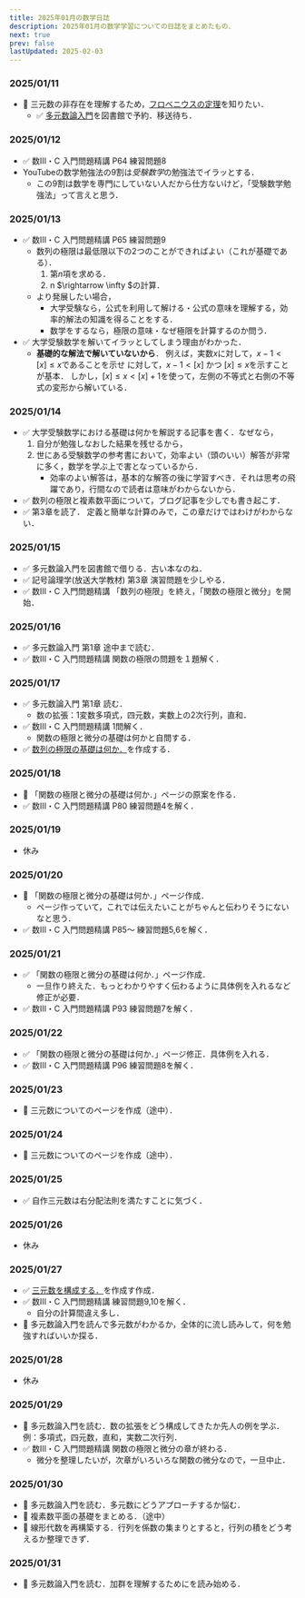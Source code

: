 ```yaml
---
title: 2025年01月の数学日誌
description: 2025年01月の数学学習についての日誌をまとめたもの．
next: true
prev: false
lastUpdated: 2025-02-03
---
```


### 2025/01/11
- :black_square_button: 三元数の非存在を理解するため，[フロベニウスの定理](https://ja.wikipedia.org/wiki/%E3%83%95%E3%83%AD%E3%83%99%E3%83%8B%E3%82%A6%E3%82%B9%E3%81%AE%E5%AE%9A%E7%90%86_(%E4%BB%A3%E6%95%B0%E5%AD%A6))を知りたい．
  - :white_check_mark: [多元数論入門](https://www.morikita.co.jp/books/mid/000019)を図書館で予約．移送待ち．

### 2025/01/12
- :white_check_mark: 数Ⅲ・C 入門問題精講 P64 練習問題8
- YouTubeの数学勉強法の9割は*受験数学*の勉強法でイラッとする．
  - この9割は数学を専門にしていない人だから仕方ないけど，「受験数学勉強法」って言えと思う．

### 2025/01/13
- :white_check_mark: 数Ⅲ・C 入門問題精講 P65 練習問題9
  - 数列の極限は最低限以下の2つのことができればよい（これが基礎である）．
    1. 第$n$項を求める．
    2. n $\rightarrow \infty $の計算．
  - より発展したい場合，
    - 大学受験なら，公式を利用して解ける・公式の意味を理解する，効率的解法の知識を得ることをする． 
    - 数学をするなら，極限の意味・なぜ極限を計算するのか問う．
- :white_check_mark: 大学受験数学を解いてイラッとしてしまう理由がわかった．
  - **基礎的な解法で解いていないから**．
    例えば，実数$x$に対して，$x-1 < [x] \le x$であることを示せ に対して，$x-1 < [x]$ かつ $[x] \le x$を示すことが基本．
    しかし，$[x] \le x < [x]+1$を使って，左側の不等式と右側の不等式の変形から解いている．

### 2025/01/14
- :white_check_mark: 大学受験数学における基礎は何かを解説する記事を書く．なぜなら，
  1. 自分が勉強しなおした結果を残せるから，
  1. 世にある受験数学の参考書において，効率よい（頭のいい）解答が非常に多く，数学を学ぶ上で害となっているから．
      - 効率のよい解答は，基本的な解答の後に学習すべき．それは思考の飛躍であり，行間なので読者は意味がわからないから．
- :white_check_mark: 数列の極限と複素数平面について，ブログ記事を少しでも書き起こす． 
- :white_check_mark: <BookSymbolicLogicOpenUniversityTextbook /> 第3章を読了．
    定義と簡単な計算のみで，この章だけではわけがわからない．

### 2025/01/15
- :white_check_mark: 多元数論入門を図書館で借りる．古い本なのね．
- :white_check_mark: 記号論理学(放送大学教材) 第3章 演習問題を少しやる．
- :white_check_mark: 数Ⅲ・C 入門問題精講 「数列の極限」を終え，「関数の極限と微分」を開始．

### 2025/01/16
- :white_check_mark: 多元数論入門 第1章 途中まで読む．
- :white_check_mark: 数Ⅲ・C 入門問題精講 関数の極限の問題を１題解く．

### 2025/01/17
- :white_check_mark: 多元数論入門 第1章 読む．
  - 数の拡張：1変数多項式，四元数，実数上の2次行列，直和．
- :white_check_mark: 数Ⅲ・C 入門問題精講 1問解く．
  - 関数の極限と微分の基礎は何かと自問する．
- :white_check_mark: [数列の極限の基礎は何か．](/high_school_math/0301_sequence_limit/)を作成する．

### 2025/01/18
- :black_square_button: 「関数の極限と微分の基礎は何か．」ページの原案を作る．
- :white_check_mark: 数Ⅲ・C 入門問題精講 P80 練習問題4を解く．

### 2025/01/19
- 休み

### 2025/01/20
- :black_square_button: 「関数の極限と微分の基礎は何か．」ページ作成．
  - ページ作っていて，これでは伝えたいことがちゃんと伝わりそうにないなと思う．
- :white_check_mark: 数Ⅲ・C 入門問題精講 P85〜 練習問題5,6を解く．

### 2025/01/21
- :white_check_mark: 「関数の極限と微分の基礎は何か．」ページ作成．
  - 一旦作り終えた．もっとわかりやすく伝わるように具体例を入れるなど修正が必要．
- :white_check_mark: 数Ⅲ・C 入門問題精講 P93 練習問題7を解く．

### 2025/01/22
- :white_check_mark: 「関数の極限と微分の基礎は何か．」ページ修正．具体例を入れる．
- :white_check_mark: 数Ⅲ・C 入門問題精講 P96 練習問題8を解く．

### 2025/01/23
- :black_square_button: 三元数についてのページを作成（途中）．

### 2025/01/24
- :black_square_button: 三元数についてのページを作成（途中）．

### 2025/01/25
- :white_check_mark: 自作三元数は右分配法則を満たすことに気づく．

### 2025/01/26
- 休み

### 2025/01/27
- :white_check_mark: [三元数を構成する．](/other/0100_three_dimensional_number/)を作成す作成．
- :white_check_mark: 数Ⅲ・C 入門問題精講 練習問題9,10を解く．
  - 自分の計算間違え多し．
- :black_square_button: 多元数論入門を読んで多元数がわかるか，全体的に流し読みして，何を勉強すればいいか探る．

### 2025/01/28
- 休み

### 2025/01/29
- :black_square_button: 多元数論入門を読む．数の拡張をどう構成してきたか先人の例を学ぶ．例：多項式，四元数，直和，実数二次行列．
- :white_check_mark: 数Ⅲ・C 入門問題精講 関数の極限と微分の章が終わる．
  - 微分を整理したいが，次章がいろいろな関数の微分なので，一旦中止．

### 2025/01/30
- :black_square_button: 多元数論入門を読む．多元数にどうアプローチするか悩む．
- :black_square_button: 複素数平面の基礎をまとめる．（途中） 
- :black_square_button: 線形代数を再構築する．行列を係数の集まりとすると，行列の積をどう考えるか整理できず．

### 2025/01/31
- :black_square_button: 多元数論入門を読む．加群を理解するために<BookUnderstandingGroupsRingsAndFields />を読み始める．